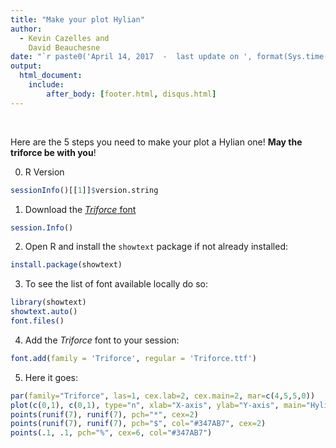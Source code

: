 ```yaml
---
title: "Make your plot Hylian"
author:
  - Kevin Cazelles and
    David Beauchesne
date: "`r paste0('April 14, 2017  -  last update on ', format(Sys.time(), '%B %d, %Y'))`"
output:
  html_document:
    include:
        after_body: [footer.html, disqus.html]
---
```


<!-- `paste0("2017-04-15", Last update, format(Sys.time(), "%B, %d %Y"))` -->

<br/>

Here are the 5 steps you need to make your plot a Hylian one!
**May the triforce be with you**!


0. R Version

```r
sessionInfo()[[1]]$version.string
```

1. Download the [*Triforce* font](https://zeldauniverse.net/media/fonts/)

```r
session.Info()
```


2. Open R and install the `showtext` package if not already installed:

```r
install.package(showtext)
```

3. To see the list of font available locally do so:

```r
library(showtext)
showtext.auto()
font.files()
```

4. Add the *Triforce* font to your session:

```r
font.add(family = 'Triforce', regular = 'Triforce.ttf')
```

5. Here it goes:

```r
par(family="Triforce", las=1, cex.lab=2, cex.main=2, mar=c(4,5,5,0))
plot(c(0,1), c(0,1), type="n", xlab="X-axis", ylab="Y-axis", main="Hylian Style - Link must be proud of us!")
points(runif(7), runif(7), pch="*", cex=2)
points(runif(7), runif(7), pch="$", col="#347AB7", cex=2)
points(.1, .1, pch="%", cex=6, col="#347AB7")
```
